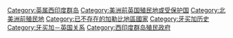 [[Category:英属西印度群岛|Category:英属西印度群岛]]
[[Category:美洲前英国殖民地或受保护国|Category:美洲前英国殖民地或受保护国]]
[[Category:北美洲前殖民地|Category:北美洲前殖民地]]
[[Category:已不存在的加勒比地區國家|Category:已不存在的加勒比地區國家]]
[[Category:牙买加历史|Category:牙买加历史]]
[[Category:牙买加－英国关系|Category:牙买加－英国关系]]
[[Category:西印度群岛殖民政府|Category:西印度群岛殖民政府]]